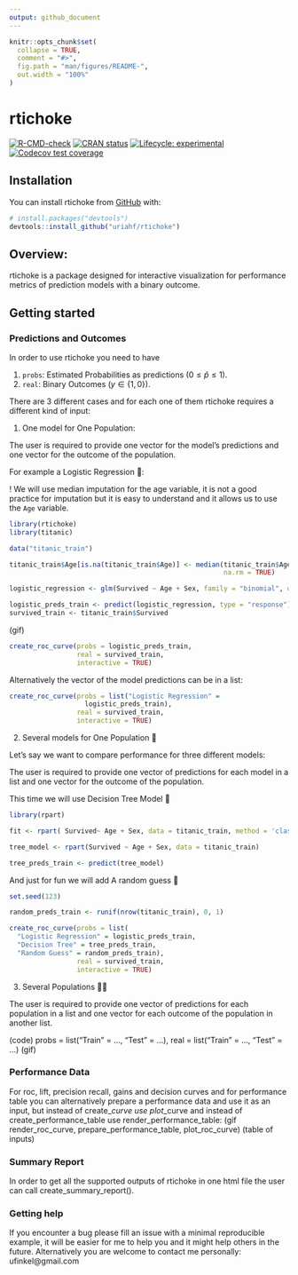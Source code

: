 ```yaml
---
output: github_document
---
```


<!-- README.md is generated from README.Rmd. Please edit that file -->

```r
knitr::opts_chunk$set(
  collapse = TRUE,
  comment = "#>",
  fig.path = "man/figures/README-",
  out.width = "100%"
)
```

# rtichoke

<!-- badges: start -->
[![R-CMD-check](https://github.com/uriahf/rtichoke/workflows/R-CMD-check/badge.svg)](https://github.com/uriahf/rtichoke/actions)
[![CRAN status](https://www.r-pkg.org/badges/version/rtichoke)](https://CRAN.R-project.org/package=rtichoke)
[![Lifecycle: experimental](https://img.shields.io/badge/lifecycle-experimental-orange.svg)](https://lifecycle.r-lib.org/articles/stages.html#experimental)
[![Codecov test coverage](https://codecov.io/gh/uriahf/rtichoke/branch/main/graph/badge.svg)](https://codecov.io/gh/uriahf/rtichoke?branch=main)
<!-- badges: end -->

## Installation 

<!-- You can install the released version of rtichoke from [CRAN](https://CRAN.R-project.org) with: -->

<!-- ``` r -->
<!-- install.packages("rtichoke") -->
<!-- ``` -->

You can install rtichoke from [GitHub](https://github.com/) with:

``` r
# install.packages("devtools")
devtools::install_github("uriahf/rtichoke")
```

## Overview: 

rtichoke is a package designed for interactive visualization for performance metrics of prediction models with a binary outcome.

## Getting started

### Predictions and Outcomes

In order to use rtichoke you need to have 

1. `probs`: Estimated Probabilities as predictions ($0 \leq\hat{p} \leq 1$).
2. `real`: Binary Outcomes ($y∈\{1, 0\}$). 

There are 3 different cases and for each one of them rtichoke requires a different kind of input:

1. One model for One Population: 

The user is required to provide one vector for the model's predictions and one 
vector for the outcome of the population.

For example a Logistic Regression 🔀:

! 
We will use median imputation for the age variable, it is not a good practice 
for imputation but it is easy to understand and it allows us to use the `Age` 
variable.

```r

library(rtichoke)
library(titanic)

data("titanic_train")

titanic_train$Age[is.na(titanic_train$Age)] <- median(titanic_train$Age, 
                                                      na.rm = TRUE)

logistic_regression <- glm(Survived ~ Age + Sex, family = "binomial", data = titanic_train)

logistic_preds_train <- predict(logistic_regression, type = "response")
survived_train <- titanic_train$Survived

```
(gif)

```r

create_roc_curve(probs = logistic_preds_train,
                 real = survived_train,
                 interactive = TRUE)
```

<!-- TODO: Force cur ve to be squared  -->



Alternatively the vector of the model predictions can be in a list:

```r
create_roc_curve(probs = list("Logistic Regression" = 
                   logistic_preds_train),
                 real = survived_train,
                 interactive = TRUE)
```


2. Several models for One Population 🔀   

Let's say we want to compare performance for three different models:

The user is required to provide one vector of predictions for each model in a list and one vector for the outcome of the population.

This time we will use Decision Tree Model 🌲

```r
library(rpart)

fit <- rpart( Survived~ Age + Sex, data = titanic_train, method = 'class')

tree_model <- rpart(Survived ~ Age + Sex, data = titanic_train)

tree_preds_train <- predict(tree_model)

```

And just for fun we will add A random guess 🙈

```r

set.seed(123)

random_preds_train <- runif(nrow(titanic_train), 0, 1)

```


```r

create_roc_curve(probs = list(
  "Logistic Regression" = logistic_preds_train,
  "Decision Tree" = tree_preds_train,
  "Random Guess" = random_preds_train),
                 real = survived_train,
                 interactive = TRUE)

```


3. Several Populations 👩👨

The user is required to provide one vector of predictions for each population in a list and one vector for each outcome of the population in another list.

(code)
probs = list("Train" = …, "Test" = …), real = list("Train" = …, "Test" = …)
(gif)



### Performance Data

For roc, lift, precision recall, gains and decision curves and for performance table you can alternatively prepare a performance data and use it as an input, but instead of create_*_curve use plot_*_curve and instead of create_performance_table use render_performance_table:
(gif render_roc_curve, prepare_performance_table, plot_roc_curve)
(table of inputs)


### Summary Report 

In order to get all the supported outputs of rtichoke in one html file the user can call create_summary_report().

### Getting help

If you encounter a bug please fill an issue with a minimal reproducible example, it will be easier for me to help you and it might help others in the future. Alternatively you are welcome to contact me personally: ufinkel@gmail.com

